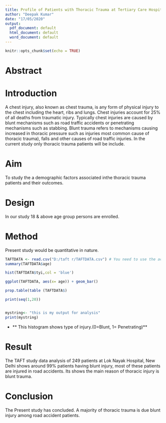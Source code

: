---
title: Profile of Patients with Thoracic Trauma at Tertiary Care Hospital in Delhi
author: "Deepak Kumar"
date: "17/05/2020"
output:
  pdf_document: default
  html_document: default
  word_document: default
---

```{r setup, include=FALSE}
knitr::opts_chunk$set(echo = TRUE)
```

# Abstract

# Introduction 
A chest injury, also known as chest trauma, is any form of physical injury to the chest including the heart, ribs and lungs. Chest injuries account for 25% of all deaths from traumatic injury. Typically chest injuries are caused by blunt mechanisms such as road traffic accidents or penetrating mechanisms such as stabbing. Blunt trauma refers to mechanisms causing increased in thoracic pressure such as injuries <!-- Did you miss a ( here?-->most common cause of thoracic trauma), falls and other causes of road traffic injuries<!-- I don't think you need this sentence in an abstract. You can keep it for a full paper -->. In the current study only thoracic trauma patients will be include.<!-- This last sentence is methods rather than introduction. Move it there-->

<!-- I miss a sentence on why it's important to do this study-->

# Aim
To study the a demographic factors associated inthe thoracic trauma patients and their outcomes<!-- You typically want to do more than just study something, as "study" is a very generic verb in this context. Can you think of other verbs that are more specific? Perhaps assess, determine etc.-->.

# Design
In our study 18 & above age group persons are enrolled.

# Method
 Present study would be quantitative in nature.<!-- Use the active voice and be more specific. What design was it exactly? A cohort? Maybe you can write: "We conducted a prospective cohort study"-->
 
```{r}
TAFTDATA <- read.csv("D:/taft r/TAFTDATA.csv") # You need to use the actual file name, not this renamed file.
summary(TAFTDATA$age)
```
```{r}
hist(TAFTDATA$tyi,col = 'blue')
```
```{r}
ggplot(TAFTDATA, aes(x= age)) + geom_bar()

```
```{r}
prop.table(table (TAFTDATA$)
```
```{r}
print(seq(1,20))



```

```{r}
mystring<- "this is my output for analysis"
print(mystring)
```
 


  * ** This histogram shows type of injury.(0=Blunt, 1= Penetrating)**
  
# Result
  The TAFT study data analysis of 249 patients at Lok Nayak Hospital<!-- You have not mentioned TAFT before here, so the reader won't know what it is. I suggest you write about that in methods-->, New Delhi shows around 99% patients having blunt injury, most of these patients are injured in road accidents. Its shows the main reason of thoracic injury is blunt trauma.<!-- How about age, gender distribution, vital signs and outcomes?-->
    
# Conclusion
The Present study has concluded<!-- This first part of the conclusion is not needed, remove-->. A majority of thoracic trauma is due blunt injury among road accident patients.
